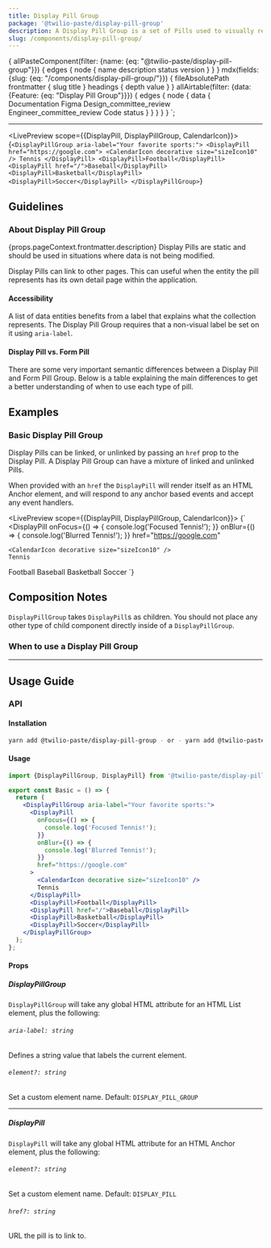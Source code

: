 ```yaml
---
title: Display Pill Group
package: '@twilio-paste/display-pill-group'
description: A Display Pill Group is a set of Pills used to visually represent a collection of entities outside of form-based UIs.
slug: /components/display-pill-group/
---
```



  {
    allPasteComponent(filter: {name: {eq: "@twilio-paste/display-pill-group"}}) {
      edges {
        node {
          name
          description
          status
          version
        }
      }
    }
    mdx(fields: {slug: {eq: "/components/display-pill-group/"}}) {
      fileAbsolutePath
      frontmatter {
        slug
        title
      }
      headings {
        depth
        value
      }
    }
    allAirtable(filter: {data: {Feature: {eq: "Display Pill Group"}}}) {
      edges {
        node {
          data {
            Documentation
            Figma
            Design_committee_review
            Engineer_committee_review
            Code
            status
          }
        }
      }
    }
  }
`;

<ComponentHeader
  name={props.pageContext.frontmatter.title}
  categoryRoute={SidebarCategoryRoutes.COMPONENTS}
  githubUrl="https://github.com/twilio-labs/paste/tree/main/packages/paste-core/components/display-pill-group"
  storybookUrl="/?path=/story/components-display-pill-group--basic"
  data={props.data.allPasteComponent.edges}
  packageStatus={props.data.allAirtable.edges}
/>

---

<contentwrapper>

<PageAside data={props.data.mdx} />

<content>

<LivePreview scope={{DisplayPill, DisplayPillGroup, CalendarIcon}}>
  {`<DisplayPillGroup aria-label="Your favorite sports:">
  <DisplayPill href="https://google.com">
    <CalendarIcon decorative size="sizeIcon10" />
    Tennis
  </DisplayPill>
  <DisplayPill>Football</DisplayPill>
  <DisplayPill href="/">Baseball</DisplayPill>
  <DisplayPill>Basketball</DisplayPill>
  <DisplayPill>Soccer</DisplayPill>
</DisplayPillGroup>`}
</LivePreview>

## Guidelines

### About Display Pill Group

<Paragraph>
  {props.pageContext.frontmatter.description} Display Pills are static and should be used in situations where data is
  not being modified.
</Paragraph>

Display Pills can link to other pages. This can useful when the entity the pill represents has its own detail page within the application.

#### Accessibility

A list of data entities benefits from a label that explains what the collection represents. The Display Pill Group requires that a non-visual label be set on it using `aria-label`.

#### Display Pill vs. Form Pill

There are some very important semantic differences between a Display Pill and Form Pill Group. Below is a table explaining the main differences to get a better understanding of when to use each type of pill.

<FormPillVsDisplayPillTable />

## Examples

### Basic Display Pill Group

Display Pills can be linked, or unlinked by passing an `href` prop to the Display Pill. A Display Pill Group can have a mixture of linked and unlinked Pills.

When provided with an `href` the `DisplayPill` will render itself as an HTML Anchor element, and will respond to any anchor based events and accept any event handlers.

<LivePreview scope={{DisplayPill, DisplayPillGroup, CalendarIcon}}>
  {`<DisplayPillGroup aria-label="Your favorite sports:">
  <DisplayPill
    onFocus={() => {
      console.log('Focused Tennis!');
    }}
    onBlur={() => {
      console.log('Blurred Tennis!');
    }}
    href="https://google.com"
  >
    <CalendarIcon decorative size="sizeIcon10" />
    Tennis
  </DisplayPill>
  <DisplayPill>Football</DisplayPill>
  <DisplayPill href="/">Baseball</DisplayPill>
  <DisplayPill>Basketball</DisplayPill>
  <DisplayPill>Soccer</DisplayPill>
</DisplayPillGroup>`}
</LivePreview>

## Composition Notes

`DisplayPillGroup` takes `DisplayPill`s as children. You should not place any other type of child component directly inside of a `DisplayPillGroup`.

### When to use a Display Pill Group

<DoDont>
  <Do title="Do" body="Use Display Pills in non-editable pages to represent a collection of similar entities." />
  <Dont title="Don't" body="Don’t use Display Pills inside of a form or when editing that collection of data." />
</DoDont>

<DoDont>
  <Do title="Do" body="Only pass DisplayPill as a direct descendent of a DisplayPillGroup." />
  <Dont
    title="Don't"
    body="Don’t pass DisplayPillGroup any other component type, and do not wrap DisplayPill in any other component of DOM element"
  />
</DoDont>

---

## Usage Guide

### API

#### Installation

```bash
yarn add @twilio-paste/display-pill-group - or - yarn add @twilio-paste/core
```

#### Usage

```jsx
import {DisplayPillGroup, DisplayPill} from '@twilio-paste/display-pill-group';

export const Basic = () => {
  return (
    <DisplayPillGroup aria-label="Your favorite sports:">
      <DisplayPill
        onFocus={() => {
          console.log('Focused Tennis!');
        }}
        onBlur={() => {
          console.log('Blurred Tennis!');
        }}
        href="https://google.com"
      >
        <CalendarIcon decorative size="sizeIcon10" />
        Tennis
      </DisplayPill>
      <DisplayPill>Football</DisplayPill>
      <DisplayPill href="/">Baseball</DisplayPill>
      <DisplayPill>Basketball</DisplayPill>
      <DisplayPill>Soccer</DisplayPill>
    </DisplayPillGroup>
  );
};
```

#### Props

##### DisplayPillGroup

`DisplayPillGroup` will take any global HTML attribute for an HTML List element, plus the following:

###### `aria-label: string`

Defines a string value that labels the current element.

###### `element?: string`

Set a custom element name. Default: `DISPLAY_PILL_GROUP`

---

##### DisplayPill

`DisplayPill` will take any global HTML attribute for an HTML Anchor element, plus the following:

###### `element?: string`

Set a custom element name. Default: `DISPLAY_PILL`

###### `href?: string`

URL the pill is to link to.

<ChangelogRevealer>
  <Changelog />
</ChangelogRevealer>

</content>

</contentwrapper>
